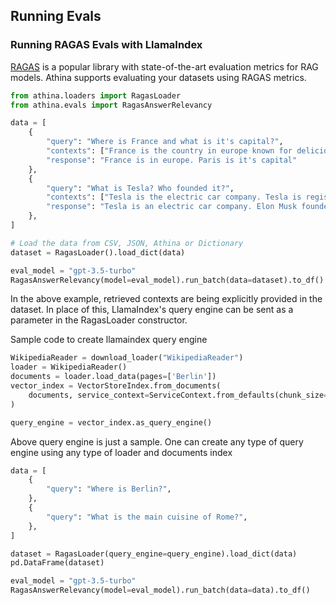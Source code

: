 
## Running Evals

### Running RAGAS Evals with LlamaIndex

[RAGAS](/evals/preset_evals/ragas_evals) is a popular library with state-of-the-art evaluation metrics for RAG models. Athina supports evaluating your datasets 
using RAGAS metrics.

```python
from athina.loaders import RagasLoader
from athina.evals import RagasAnswerRelevancy

data = [
    {
        "query": "Where is France and what is it's capital?",
        "contexts": ["France is the country in europe known for delicious cuisine", "Tesla is an electric car", "Elephant is an animal"],
        "response": "France is in europe. Paris is it's capital"
    },
    {
        "query": "What is Tesla? Who founded it?",
        "contexts": ["Tesla is the electric car company. Tesla is registerd in United States", "Elon Musk founded it"],
        "response": "Tesla is an electric car company. Elon Musk founded it."
    },
]

# Load the data from CSV, JSON, Athina or Dictionary
dataset = RagasLoader().load_dict(data)

eval_model = "gpt-3.5-turbo"
RagasAnswerRelevancy(model=eval_model).run_batch(data=dataset).to_df()
```

In the above example, retrieved contexts are being explicitly provided in the dataset. In place of this, LlamaIndex's query engine can be sent as a parameter
in the RagasLoader constructor.

Sample code to create llamaindex query engine

```python
WikipediaReader = download_loader("WikipediaReader")
loader = WikipediaReader()
documents = loader.load_data(pages=['Berlin'])
vector_index = VectorStoreIndex.from_documents(
    documents, service_context=ServiceContext.from_defaults(chunk_size=512)
)

query_engine = vector_index.as_query_engine()
```

<Callout>

Above query engine is just a sample. One can create any type of query engine using any type of loader and documents index

</Callout>

```python
data = [
    {
        "query": "Where is Berlin?",
    },
    {
        "query": "What is the main cuisine of Rome?",
    },
]

dataset = RagasLoader(query_engine=query_engine).load_dict(data)
pd.DataFrame(dataset)

eval_model = "gpt-3.5-turbo"
RagasAnswerRelevancy(model=eval_model).run_batch(data=data).to_df()
```
